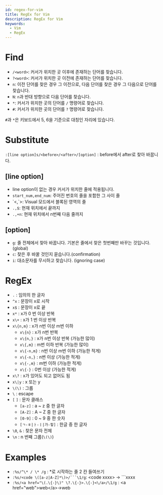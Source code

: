 ```yaml
---
id: regex-for-vim
title: RegEx for Vim
description: RegEx for Vim
keywords:
  - Vim
  - RegEx
---
```


# Find

- `/<word>`: 커서가 위치한 곳 이후에 존재하는 단어를 찾습니다.
- `?<word>`: 커서가 위치한 곳 이전에 존재하는 단어를 찾습니다.
- `n`: 이전 단어를 찾은 경우 그 이전으로, 다음 단어를 찾은 경우 그 다음으로 단어를 찾습니다.
- `N`: `n`과 반대 방향으로 다음 단어를 찾습니다.
- `*`: 커서가 위치한 곳의 단어를 `/` 명령어로 찾습니다.
- `#`: 커서가 위치한 곳의 단어를 `?` 명령어로 찾습니다.

`#`과 `*`은 키보드에서 5, 6을 기준으로 대칭인 자리에 있습니다.

# Substitute

`:[line option]s/<before>/<after>/[option]` : before에서 after로 찾아 바꿉니다.

## [line option]

- line option이 없는 경우 커서가 위치한 줄에 적용됩니다.
- `start_num,end_num`: 주어진 번호의 줄을 포함한 그 사이 줄
- \`<,\`>: Visual 모드에서 블록된 영역의 줄
- `.,$`: 현재 위치에서 끝까지
- `.,+n`: 현재 위치에서 n번째 다음 줄까지

## [option]

- `g`: 줄 전체에서 찾아 바꿉니다. 기본은 줄에서 찾은 첫번째만 바꾸는 것입니다.(global)
- `c`: 찾은 후 바꿀 것인지 묻습니다.(confirmation)
- `i`: 대소문자를 무시하고 찾습니다. (ignoring case)

# RegEx

- `.` : 임의의 한 글자
- `^x` : 문장이 x로 시작
- `x$` : 문장이 x로 끝
- `x*` : x가 0 번 이상 반복
- `x\+` : x가 1 번 이상 반복
- `x\{n,m}` : x가 n번 이상 m번 이하
  - `x\{n}` : x가 n번 반복
  - `x\{n,}` : x가 n번 이상 반복 (가능한 많이)
  - `x\{,m}` : m번 이하 반복 (가능한 많이)
  - `x\{-n,m}` : n번 이상 m번 이하 (가능한 적게)
  - `x\{-n,}` : n번 이상 (가능한 적게)
  - `x\{-,m}` : m번 이하 (가능한 적게)
  - `x\{-}` : 0번 이상 (가능한 적게)
- `x\?` : x가 있어도 되고 없어도 됨
- `x\|y` : x 또는 y
- `\(\)` : 그룹
- `\` : escape
- `[` `]` : 문자 클래스
  - `[a-z]` : a ~ z 중 한 글자
  - `[A-Z]` : A ~ Z 중 한 글자
  - `[0-9]` : 0 ~ 9 중 한 숫자
  - `[ㄱ-ㅎ|ㅏ-ㅣ|가-힣]` : 한글 중 한 글자
- `\0`, `&` : 찾은 문자 전체
- `\n` : n 번째 그룹(`\(\)`)

# Examples

- `:%s/^\* / \* /g` : \*로 시작하는 줄 2 칸 들여쓰기
- ` :%s/<code \([a-z|A-Z]*\)>/```\1/g `: <code xxxx\> -> \`\`\`xxxx
- `:%s/<a href="\(.\{-}\)" \?.\{-}>.\{-}<\/a>/\1/g` : <a href="web"\>web</a\>->web
